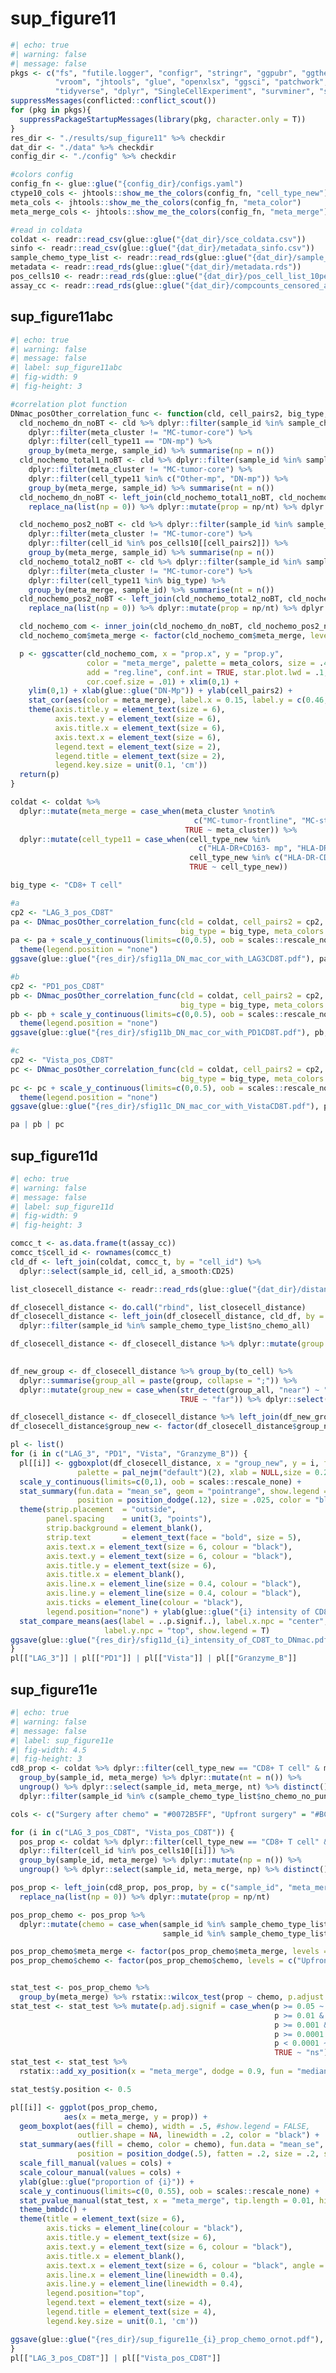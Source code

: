 # sup_figure11

```r
#| echo: true
#| warning: false
#| message: false 
pkgs <- c("fs", "futile.logger", "configr", "stringr", "ggpubr", "ggthemes",
          "vroom", "jhtools", "glue", "openxlsx", "ggsci", "patchwork", "cowplot",
          "tidyverse", "dplyr", "SingleCellExperiment", "survminer", "survival")
suppressMessages(conflicted::conflict_scout())
for (pkg in pkgs){
  suppressPackageStartupMessages(library(pkg, character.only = T))
}
res_dir <- "./results/sup_figure11" %>% checkdir
dat_dir <- "./data" %>% checkdir
config_dir <- "./config" %>% checkdir

#colors config
config_fn <- glue::glue("{config_dir}/configs.yaml")
ctype10_cols <- jhtools::show_me_the_colors(config_fn, "cell_type_new")
meta_cols <- jhtools::show_me_the_colors(config_fn, "meta_color")
meta_merge_cols <- jhtools::show_me_the_colors(config_fn, "meta_merge")

#read in coldata
coldat <- readr::read_csv(glue::glue("{dat_dir}/sce_coldata.csv"))
sinfo <- readr::read_csv(glue::glue("{dat_dir}/metadata_sinfo.csv"))
sample_chemo_type_list <- readr::read_rds(glue::glue("{dat_dir}/sample_chemo_type_list.rds"))
metadata <- readr::read_rds(glue::glue("{dat_dir}/metadata.rds"))
pos_cells10 <- readr::read_rds(glue::glue("{dat_dir}/pos_cell_list_10percent.rds"))
assay_cc <- readr::read_rds(glue::glue("{dat_dir}/compcounts_censored_assay.rds"))
```

## sup_figure11abc

```r
#| echo: true
#| warning: false
#| message: false 
#| label: sup_figure11abc
#| fig-width: 9
#| fig-height: 3

#correlation plot function
DNmac_posOther_correlation_func <- function(cld, cell_pairs2, big_type, meta_colors){
  cld_nochemo_dn_noBT <- cld %>% dplyr::filter(sample_id %in% sample_chemo_type_list$no_chemo_all) %>%
    dplyr::filter(meta_cluster != "MC-tumor-core") %>%
    dplyr::filter(cell_type11 == "DN-mp") %>%
    group_by(meta_merge, sample_id) %>% summarise(np = n())
  cld_nochemo_total1_noBT <- cld %>% dplyr::filter(sample_id %in% sample_chemo_type_list$no_chemo_all) %>%
    dplyr::filter(meta_cluster != "MC-tumor-core") %>%
    dplyr::filter(cell_type11 %in% c("Other-mp", "DN-mp")) %>%
    group_by(meta_merge, sample_id) %>% summarise(nt = n())
  cld_nochemo_dn_noBT <- left_join(cld_nochemo_total1_noBT, cld_nochemo_dn_noBT, by = c("meta_merge", "sample_id")) %>%
    replace_na(list(np = 0)) %>% dplyr::mutate(prop = np/nt) %>% dplyr::select(-c(nt, np)) %>% ungroup()

  cld_nochemo_pos2_noBT <- cld %>% dplyr::filter(sample_id %in% sample_chemo_type_list$no_chemo_all) %>%
    dplyr::filter(meta_cluster != "MC-tumor-core") %>%
    dplyr::filter(cell_id %in% pos_cells10[[cell_pairs2]]) %>%
    group_by(meta_merge, sample_id) %>% summarise(np = n())
  cld_nochemo_total2_noBT <- cld %>% dplyr::filter(sample_id %in% sample_chemo_type_list$no_chemo_all) %>%
    dplyr::filter(meta_cluster != "MC-tumor-core") %>%
    dplyr::filter(cell_type11 %in% big_type) %>%
    group_by(meta_merge, sample_id) %>% summarise(nt = n())
  cld_nochemo_pos2_noBT <- left_join(cld_nochemo_total2_noBT, cld_nochemo_pos2_noBT, by = c("meta_merge", "sample_id")) %>%
    replace_na(list(np = 0)) %>% dplyr::mutate(prop = np/nt) %>% dplyr::select(-c(nt, np)) %>% ungroup()

  cld_nochemo_com <- inner_join(cld_nochemo_dn_noBT, cld_nochemo_pos2_noBT, by = c("meta_merge", "sample_id"))
  cld_nochemo_com$meta_merge <- factor(cld_nochemo_com$meta_merge, levels = c(c("MC-others", "MC-stroma-macro", "MC-tumor-frontline")))

  p <- ggscatter(cld_nochemo_com, x = "prop.x", y = "prop.y",
                 color = "meta_merge", palette = meta_colors, size = .4,
                 add = "reg.line", conf.int = TRUE, star.plot.lwd = .1,
                 cor.coef.size = .01) + xlim(0,1) +
    ylim(0,1) + xlab(glue::glue("DN-Mp")) + ylab(cell_pairs2) +
    stat_cor(aes(color = meta_merge), label.x = 0.15, label.y = c(0.46,0.48,0.5), size = 2) +
    theme(axis.title.y = element_text(size = 6),
          axis.text.y = element_text(size = 6),
          axis.title.x = element_text(size = 6),
          axis.text.x = element_text(size = 6),
          legend.text = element_text(size = 2),
          legend.title = element_text(size = 2),
          legend.key.size = unit(0.1, 'cm'))
  return(p)
}

coldat <- coldat %>%
  dplyr::mutate(meta_merge = case_when(meta_cluster %notin% 
                                         c("MC-tumor-frontline", "MC-stroma-macro", "MC-tumor-core") ~ "MC-others",
                                       TRUE ~ meta_cluster)) %>% 
  dplyr::mutate(cell_type11 = case_when(cell_type_new %in%
                                          c("HLA-DR+CD163- mp", "HLA-DR+CD163+ mp", "HLA-DR-CD163+ mp") ~ "Other-mp",
                                        cell_type_new %in% c("HLA-DR-CD163- mp") ~ "DN-mp",
                                        TRUE ~ cell_type_new))

big_type <- "CD8+ T cell"

#a
cp2 <- "LAG_3_pos_CD8T"
pa <- DNmac_posOther_correlation_func(cld = coldat, cell_pairs2 = cp2, 
                                      big_type = big_type, meta_colors = meta_merge_cols)
pa <- pa + scale_y_continuous(limits=c(0,0.5), oob = scales::rescale_none) + 
  theme(legend.position = "none")
ggsave(glue::glue("{res_dir}/sfig11a_DN_mac_cor_with_LAG3CD8T.pdf"), pa, width = 4, height = 4)

#b
cp2 <- "PD1_pos_CD8T"
pb <- DNmac_posOther_correlation_func(cld = coldat, cell_pairs2 = cp2, 
                                      big_type = big_type, meta_colors = meta_merge_cols)
pb <- pb + scale_y_continuous(limits=c(0,0.5), oob = scales::rescale_none) + 
  theme(legend.position = "none")
ggsave(glue::glue("{res_dir}/sfig11b_DN_mac_cor_with_PD1CD8T.pdf"), pb, width = 4, height = 4)

#c
cp2 <- "Vista_pos_CD8T"
pc <- DNmac_posOther_correlation_func(cld = coldat, cell_pairs2 = cp2, 
                                      big_type = big_type, meta_colors = meta_merge_cols)
pc <- pc + scale_y_continuous(limits=c(0,0.5), oob = scales::rescale_none) + 
  theme(legend.position = "none")
ggsave(glue::glue("{res_dir}/sfig11c_DN_mac_cor_with_VistaCD8T.pdf"), pc, width = 4, height = 4)

pa | pb | pc

```

## sup_figure11d

```r
#| echo: true
#| warning: false
#| message: false 
#| label: sup_figure11d
#| fig-width: 9
#| fig-height: 3

comcc_t <- as.data.frame(t(assay_cc))
comcc_t$cell_id <- rownames(comcc_t)
cld_df <- left_join(coldat, comcc_t, by = "cell_id") %>% 
  dplyr::select(sample_id, cell_id, a_smooth:CD25)

list_closecell_distance <- readr::read_rds(glue::glue("{dat_dir}/distance_rds/TB_list_closecell_dist_k1_CD8T_to_Macrophage_DN.rds"))

df_closecell_distance <- do.call("rbind", list_closecell_distance)
df_closecell_distance <- left_join(df_closecell_distance, cld_df, by = c("from_cell" = "cell_id")) %>%
  dplyr::filter(sample_id %in% sample_chemo_type_list$no_chemo_all)

df_closecell_distance <- df_closecell_distance %>% dplyr::mutate(group = case_when(distance < median(distance) ~ "near",
                                                                                   TRUE ~ "far"))

df_new_group <- df_closecell_distance %>% group_by(to_cell) %>%
  dplyr::summarise(group_all = paste(group, collapse = ";")) %>%
  dplyr::mutate(group_new = case_when(str_detect(group_all, "near") ~ "near",
                                      TRUE ~ "far")) %>% dplyr::select(-group_all)

df_closecell_distance <- df_closecell_distance %>% left_join(df_new_group, by = "to_cell")
df_closecell_distance$group_new <- factor(df_closecell_distance$group_new, levels = c("near", "far"))

pl <- list()
for (i in c("LAG_3", "PD1", "Vista", "Granzyme_B")) {
  pl[[i]] <- ggboxplot(df_closecell_distance, x = "group_new", y = i, fill = "group_new", outlier.shape = NA,
               palette = pal_nejm("default")(2), xlab = NULL,size = 0.2, width = .2) + theme_classic() +
  scale_y_continuous(limits=c(0,1), oob = scales::rescale_none) +
  stat_summary(fun.data = "mean_se", geom = "pointrange", show.legend = F,
               position = position_dodge(.12), size = .025, color = "black") +
  theme(strip.placement  = "outside",
        panel.spacing    = unit(3, "points"),
        strip.background = element_blank(),
        strip.text       = element_text(face = "bold", size = 5),
        axis.text.x = element_text(size = 6, colour = "black"),
        axis.text.y = element_text(size = 6, colour = "black"),
        axis.title.y = element_text(size = 6),
        axis.title.x = element_blank(),
        axis.line.x = element_line(size = 0.4, colour = "black"),
        axis.line.y = element_line(size = 0.4, colour = "black"),
        axis.ticks = element_line(colour = "black"),
        legend.position="none") + ylab(glue::glue("{i} intensity of CD8+ T")) +
  stat_compare_means(aes(label = ..p.signif..), label.x.npc = "center", size = 1,
                     label.y.npc = "top", show.legend = T) 
ggsave(glue::glue("{res_dir}/sfig11d_{i}_intensity_of_CD8T_to_DNmac.pdf"), pl[[i]], width = 2, height = 3)
}
pl[["LAG_3"]] | pl[["PD1"]] | pl[["Vista"]] | pl[["Granzyme_B"]]

```

## sup_figure11e

```r
#| echo: true
#| warning: false
#| message: false 
#| label: sup_figure11e
#| fig-width: 4.5
#| fig-height: 3
cd8_prop <- coldat %>% dplyr::filter(cell_type_new == "CD8+ T cell" & meta_merge %notin% "MC-tumor-core") %>%
  group_by(sample_id, meta_merge) %>% dplyr::mutate(nt = n()) %>%
  ungroup() %>% dplyr::select(sample_id, meta_merge, nt) %>% distinct() %>% 
  dplyr::filter(sample_id %in% c(sample_chemo_type_list$no_chemo_no_punc, sample_chemo_type_list$chemo))

cols <- c("Surgery after chemo" = "#0072B5FF", "Upfront surgery" = "#BC3C29FF")

for (i in c("LAG_3_pos_CD8T", "Vista_pos_CD8T")) {
  pos_prop <- coldat %>% dplyr::filter(cell_type_new == "CD8+ T cell" & meta_merge %notin% "MC-tumor-core") %>%
  dplyr::filter(cell_id %in% pos_cells10[[i]]) %>%
  group_by(sample_id, meta_merge) %>% dplyr::mutate(np = n()) %>%
  ungroup() %>% dplyr::select(sample_id, meta_merge, np) %>% distinct()

pos_prop <- left_join(cd8_prop, pos_prop, by = c("sample_id", "meta_merge")) %>%
  replace_na(list(np = 0)) %>% dplyr::mutate(prop = np/nt)

pos_prop_chemo <- pos_prop %>%
  dplyr::mutate(chemo = case_when(sample_id %in% sample_chemo_type_list$no_chemo_no_punc ~ "Upfront surgery",
                                  sample_id %in% sample_chemo_type_list$chemo ~ "Surgery after chemo")) 

pos_prop_chemo$meta_merge <- factor(pos_prop_chemo$meta_merge, levels = c("MC-tumor-frontline", "MC-stroma-macro", "MC-others"))
pos_prop_chemo$chemo <- factor(pos_prop_chemo$chemo, levels = c("Upfront surgery", "Surgery after chemo"))


stat_test <- pos_prop_chemo %>%
  group_by(meta_merge) %>% rstatix::wilcox_test(prop ~ chemo, p.adjust.method = "none")
stat_test <- stat_test %>% mutate(p.adj.signif = case_when(p >= 0.05 ~ "ns",
                                                           p >= 0.01 & p < 0.05 ~ "*",
                                                           p >= 0.001 & p < 0.01 ~ "**",
                                                           p >= 0.0001 & p < 0.001 ~ "***",
                                                           p < 0.0001 ~ "****",
                                                           TRUE ~ "ns"))
stat_test <- stat_test %>%
  rstatix::add_xy_position(x = "meta_merge", dodge = 0.9, fun = "median_iqr")

stat_test$y.position <- 0.5

pl[[i]] <- ggplot(pos_prop_chemo,
            aes(x = meta_merge, y = prop)) +
  geom_boxplot(aes(fill = chemo), width = .5, #show.legend = FALSE,
               outlier.shape = NA, linewidth = .2, color = "black") +
  stat_summary(aes(fill = chemo, color = chemo), fun.data = "mean_se", geom = "pointrange", show.legend = F,
               position = position_dodge(.5), fatten = .2, size = .2, stroke = .5, linewidth = .2, color = "black") +
  scale_fill_manual(values = cols) +
  scale_colour_manual(values = cols) +
  ylab(glue::glue("proportion of {i}")) +
  scale_y_continuous(limits=c(0, 0.55), oob = scales::rescale_none) +
  stat_pvalue_manual(stat_test, x = "meta_merge", tip.length = 0.01, hide.ns = F, label = "p.adj.signif", size = 2) +
  theme_bmbdc() +
  theme(title = element_text(size = 6),
        axis.ticks = element_line(colour = "black"),
        axis.title.y = element_text(size = 6),
        axis.text.y = element_text(size = 6, colour = "black"),
        axis.title.x = element_blank(),
        axis.text.x = element_text(size = 6, colour = "black", angle = 20),
        axis.line.x = element_line(linewidth = 0.4),
        axis.line.y = element_line(linewidth = 0.4),
        legend.position="top",
        legend.text = element_text(size = 4),
        legend.title = element_text(size = 4),
        legend.key.size = unit(0.1, 'cm'))

ggsave(glue::glue("{res_dir}/sup_figure11e_{i}_prop_chemo_ornot.pdf"), pl[[i]], width = 4, height = 4)
}
pl[["LAG_3_pos_CD8T"]] | pl[["Vista_pos_CD8T"]]

```
